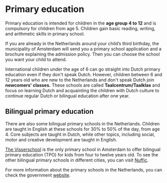 <meta id="schooling-primary" title="Primary education" />

# Primary education

Primary education is intended for children in the **age group 4 to 12** and is compulsory for children from age 5. Children gain basic reading, writing, and arithmetic skills in primary school.

<youtube id="hyJ7GWyeBIY" />

If you are already in the Netherlands around your child’s third birthday, the municipality of Amsterdam will send you a primary school application and a brochure explaining the admission policy. Then you can choose the school you want your child to attend.

International children under the age of 6 can go straight into Dutch primary education even if they don't speak Dutch. However, children between 6 and 12 years old who are new to the Netherlands and don't speak Dutch join **newcomers' classes.** These schools are called **Taalcentrum/Taalklas** and focus on learning Dutch and acquainting the children with Dutch culture to continue regular Dutch or bilingual education after one year.

## Bilingual primary education

There are also some bilingual primary schools in the Netherlands. Children are taught in English at these schools for 30% to 50% of the day, from age 4. Core subjects are taught in Dutch, while other topics, including social, motor and creative development are taught in English.

[The Visserschool](https://devisserschool.nl/home-eng/) is the only primary school in Amsterdam to offer bilingual primary education (TPO) for kids from four to twelve years old. To see the other bilingual primary schools in different cities, you can visit [Nuffic](https://www.nuffic.nl/onderwerpen/tweetalig-primair-onderwijs/tweetalige-basisscholen).

For more information about the primary schools in the Netherlands, you can check the government [website](https://www.government.nl/topics/primary-education/types-of-primary-school).
